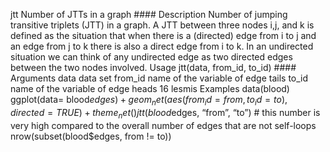 jtt Number of JTTs in a graph
#### Description
Number of jumping transitive triplets (JTT) in a graph. A JTT between three nodes i,j, and k is
defined as the situation that when there is a (directed) edge from i to j and an edge from j to k there
is also a direct edge from i to k. In an undirected situation we can think of any undirected edge as
two directed edges between the two nodes involved.
Usage
jtt(data, from_id, to_id)
#### Arguments
data data set
from_id name of the variable of edge tails
to_id name of the variable of edge heads
16 lesmis
Examples
data(blood)
ggplot(data= blood$edges) + geom_net(aes(from_id=from, to_id=to), directed=TRUE) + theme_net()
jtt(blood$edges, "from", "to")
# this number is very high compared to the overall number of edges that are not self-loops
nrow(subset(blood$edges, from != to))
